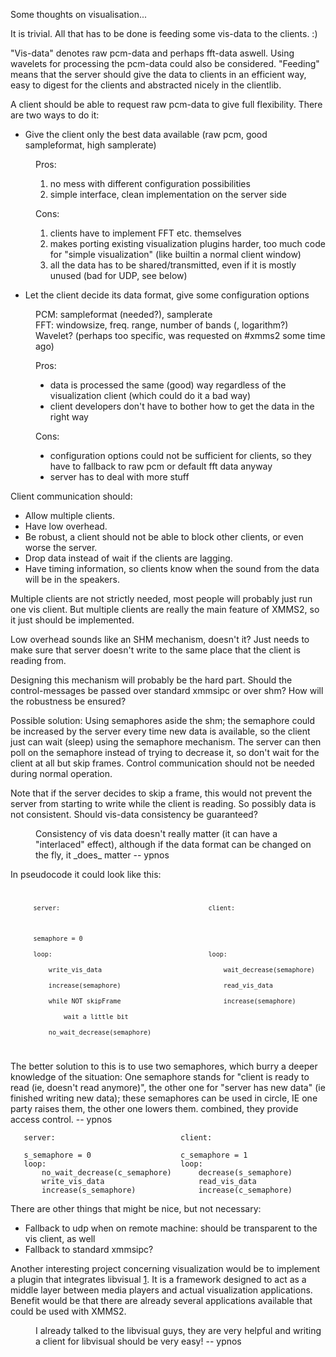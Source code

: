 {{Template:Discussion}}


Some thoughts on visualisation...


It is trivial. All that has to be done is feeding some vis-data to the
clients. :)

"Vis-data" denotes raw pcm-data and perhaps fft-data aswell. Using wavelets for processing the pcm-data could also be considered. "Feeding" means that the server should give the data to clients in an efficient way, easy to digest for the clients and abstracted nicely in the clientlib.


A client should be able to request raw pcm-data to give full flexibility. There are two ways to do it:

* Give the client only the best data available (raw pcm, good sampleformat, high samplerate)
: Pros:
:# no mess with different configuration possibilities
:# simple interface, clean implementation on the server side
: Cons:
:# clients have to implement FFT etc. themselves
:# makes porting existing visualization plugins harder, too much code for "simple visualization" (like builtin a normal client window) 
:# all the data has to be shared/transmitted, even if it is mostly unused (bad for UDP, see below)

* Let the client decide its data format, give some configuration options
: PCM: sampleformat (needed?), samplerate
: FFT: windowsize, freq. range, number of bands (, logarithm?)
: Wavelet? (perhaps too specific, was requested on #xmms2 some time ago)

: Pros:
:* data is processed the same (good) way regardless of the visualization client (which could do it a bad way)
:* client developers don't have to bother how to get the data in the right way

: Cons:
:* configuration options could not be sufficient for clients, so they have to fallback to raw pcm or default fft data anyway
:* server has to deal with more stuff



Client communication should:
* Allow multiple clients.
* Have low overhead.
* Be robust, a client should not be able to block other clients, or even worse the server.
* Drop data instead of wait if the clients are lagging.
* Have timing information, so clients know when the sound from the data will be in the speakers.

Multiple clients are not strictly needed, most people will probably
just run one vis client. But multiple clients are really the main
feature of XMMS2, so it just should be implemented.


Low overhead sounds like an SHM mechanism, doesn't it? Just needs to
make sure that server doesn't write to the same place that the client
is reading from.

Designing this mechanism will probably be the hard part. Should the
control-messages be passed over standard xmmsipc or over shm? How will
the robustness be ensured?

Possible solution: Using semaphores aside the shm; the semaphore could be increased by the server every time new data is available, so the client just can wait (sleep) using the semaphore mechanism. The server can then poll on the semaphore instead of trying to decrease it, so don't wait for the client at all but skip frames. Control communication should not be needed during normal operation. 

Note that if the server decides to skip a frame, this would not prevent the server from starting to write while the  client is reading. So possibly data is not consistent. Should vis-data consistency be guaranteed?

: Consistency of vis data doesn't really matter (it can have a "interlaced" effect), although if the data format can be changed on the fly, it _does_ matter -- ypnos

In pseudocode it could look like this:

<code>  
       server:                                       client:

       semaphore = 0
       loop:                                         loop:
           write_vis_data                                wait_decrease(semaphore)
           increase(semaphore)                           read_vis_data
           while NOT skipFrame                           increase(semaphore)
               wait a little bit
           no_wait_decrease(semaphore)   

</code>

The better solution to this is to use two semaphores, which burry a deeper knowledge of the situation:
One semaphore stands for "client is ready to read (ie, doesn't read anymore)", the other one for "server has new data" (ie finished writing new data); these semaphores can be used in circle, IE one party raises them, the other one lowers them. combined, they provide access control. -- ypnos

    server:                            client:

    s_semaphore = 0                    c_semaphore = 1
    loop:                              loop:
        no_wait_decrease(c_semaphore)      decrease(s_semaphore)
        write_vis_data                     read_vis_data
        increase(s_semaphore)              increase(c_semaphore)

There are other things that might be nice, but not necessary:
* Fallback to udp when on remote machine: should be transparent to the vis client, as well
* Fallback to standard xmmsipc?

Another interesting project concerning visualization would be to implement a plugin that integrates libvisual [http://localhost.nl/~synap/libvisual]. It is a framework designed to act as a middle layer between media players and actual visualization applications. Benefit would be that there are already several applications available that could be used with XMMS2.

: I already talked to the libvisual guys, they are very helpful and writing a client for libvisual should be very easy! -- ypnos